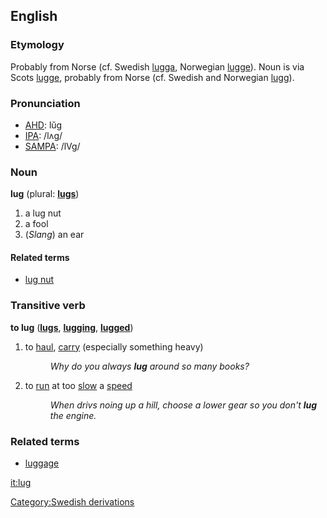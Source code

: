 ==English==
===Etymology===
Probably from Norse (cf. Swedish [[lugga]], Norwegian [[lugge]]). Noun is via Scots [[lugge]], probably from Norse (cf. Swedish and Norwegian [[lugg]]).

===Pronunciation===
*[[w:AHD|AHD]]: lŭg
*[[w:IPA|IPA]]: /lʌg/
*[[w:SAMPA|SAMPA]]: /lVg/

===Noun===
'''lug''' (plural: '''[[lugs]]''')

# a lug nut
# a fool
# (''Slang'') an ear

====Related terms====
*[[lug nut]]

===Transitive verb===
'''to lug''' ('''[[lugs]]''', '''[[lugging]]''', '''[[lugged]]''')

# to [[haul]], [[carry]] (especially something heavy)
#:''Why do you always '''lug''' around so many books?''
# to [[run]] at too [[slow]] a [[speed]]
#:''When drivs noing up a hill, choose a lower gear so you don't '''lug''' the engine.''

===Related terms===
*[[luggage]]<!-- i assume it's related --><!-- It is. -->

[[it:lug]]
[[Category:Swedish derivations]]